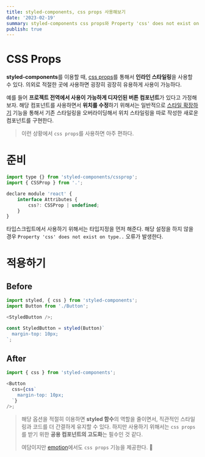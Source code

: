 ```yaml
---
title: styled-components, css props 사용해보기
date: '2023-02-19'
summary: styled-components css props와 Property 'css' does not exist on type 오류 해결법
publish: true
---
```


# CSS Props

**styled-components**를 이용할 때, [css props](https://styled-components.com/docs/api#css-prop)를 통해서 **인라인 스타일링**을 사용할 수 있다. 의외로 적절한 곳에 사용하면 굉장히 굉장히 유용하게 사용이 가능하다.

예를 들어 **프로젝트 전역에서 사용이 가능하게 디자인된 버튼 컴포넌트**가 있다고 가정해보자. 해당 컴포넌트를 사용하면서 **위치를 수정**하기 위해서는 일반적으로 [스타일 확장하기](https://styled-components.com/docs/basics#extending-styles) 기능을 통해서 기존 스타일링을 오버라이딩해서 위치 스타일링을 따로 작성한 새로운 컴포넌트를 구현한다.

> 이런 상황에서 `css props`를 사용하면 아주 편하다.

# 준비

```js showLineNumbers title="styled.d.ts" {1}
import type {} from 'styled-components/cssprop';
import { CSSProp } from '.';

declare module 'react' {
    interface Attributes {
        css?: CSSProp | undefined;
    }
}
```

타입스크립트에서 사용하기 위해서는 타입지정을 먼저 해준다. 해당 설정을 하지 않을 경우 `Property 'css' does not exist on type..` 오류가 발생한다.

# 적용하기

## Before

```js showLineNumbers
import styled, { css } from 'styled-components';
import Button from './Button';

<StyledButton />;

const StyledButton = styled(Button)`
  margin-top: 10px;
`;
```

## After

```js showLineNumbers
import { css } from 'styled-components';

<Button
  css={css`
    margin-top: 10px;
  `}
/>;
```

> 해당 옵션을 적절히 이용하면 **styled 함수**의 역할을 줄이면서, 직관적인 스타일링과 코드를 더 간결하게 유지할 수 있다. 하지만 사용하기 위해서는 `css props`를 받기 위한 **공용 컴포넌트의 고도화**는 필수인 것 같다.
>
> 여담이지만 [emotion](https://emotion.sh/docs/css-prop)에서도 `css props` 기능을 제공한다. 🚀
